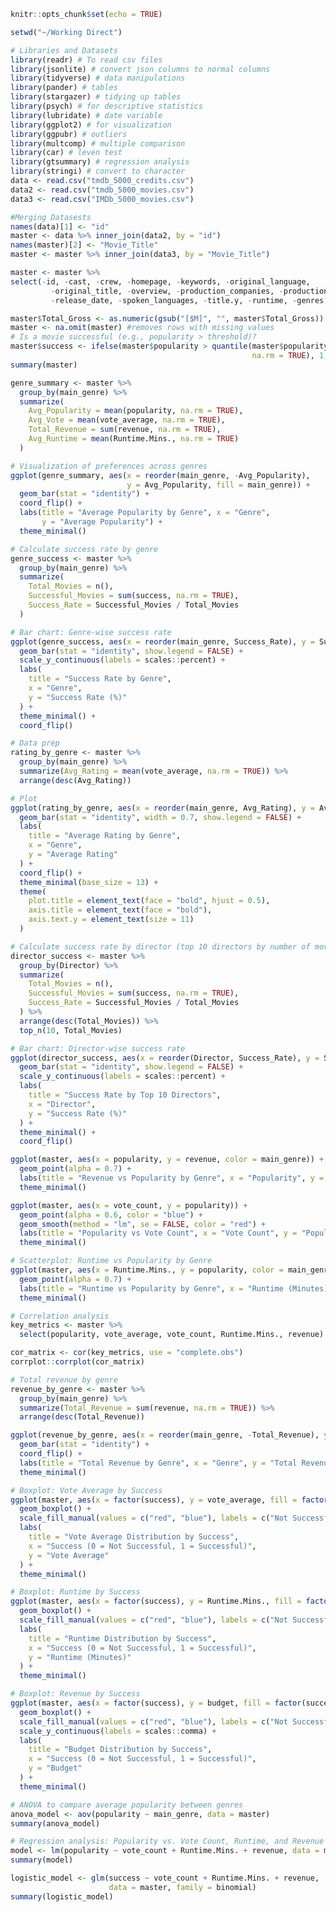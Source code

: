 ```{r setup, include=FALSE}
knitr::opts_chunk$set(echo = TRUE)
```

```{r include=FALSE}
setwd("~/Working Direct")
```

```{r, warning=FALSE, message=FALSE, echo=FALSE}
# Libraries and Datasets
library(readr) # To read csv files 
library(jsonlite) # convert json columns to normal columns
library(tidyverse) # data manipulations
library(pander) # tables
library(stargazer) # tidying up tables
library(psych) # for descriptive statistics
library(lubridate) # date variable
library(ggplot2) # for visualization
library(ggpubr) # outliers
library(multcomp) # multiple comparison
library(car) # leven test
library(gtsummary) # regression analysis
library(stringi) # convert to character
data <- read.csv("tmdb_5000_credits.csv")
data2 <- read.csv("tmdb_5000_movies.csv")
data3 <- read.csv("IMDb_5000_movies.csv")

#Merging Datasests
names(data)[1] <- "id"
master <- data %>% inner_join(data2, by = "id")
names(master)[2] <- "Movie_Title"
master <- master %>% inner_join(data3, by = "Movie_Title") 

master <- master %>%
select(-id, -cast, -crew, -homepage, -keywords, -original_language, 
         -original_title, -overview, -production_companies, -production_countries,
         -release_date, -spoken_languages, -title.y, -runtime, -genres, -status) #removes unwanted columns 

master$Total_Gross <- as.numeric(gsub("[$M]", "", master$Total_Gross))
master <- na.omit(master) #removes rows with missing values 
# Is a movie successful (e.g., popularity > threshold)?
master$success <- ifelse(master$popularity > quantile(master$popularity, 0.75,
                                                      na.rm = TRUE), 1, 0)
summary(master)
```

```{r, echo=FALSE}
genre_summary <- master %>%
  group_by(main_genre) %>%
  summarize(
    Avg_Popularity = mean(popularity, na.rm = TRUE),
    Avg_Vote = mean(vote_average, na.rm = TRUE),
    Total_Revenue = sum(revenue, na.rm = TRUE),
    Avg_Runtime = mean(Runtime.Mins., na.rm = TRUE)
  )

# Visualization of preferences across genres
ggplot(genre_summary, aes(x = reorder(main_genre, -Avg_Popularity),
                          y = Avg_Popularity, fill = main_genre)) +
  geom_bar(stat = "identity") +
  coord_flip() +
  labs(title = "Average Popularity by Genre", x = "Genre", 
       y = "Average Popularity") +
  theme_minimal()
```


```{r, echo=FALSE, fig.height=3.7}
# Calculate success rate by genre
genre_success <- master %>%
  group_by(main_genre) %>%
  summarize(
    Total_Movies = n(),
    Successful_Movies = sum(success, na.rm = TRUE),
    Success_Rate = Successful_Movies / Total_Movies
  )

# Bar chart: Genre-wise success rate
ggplot(genre_success, aes(x = reorder(main_genre, Success_Rate), y = Success_Rate, fill = main_genre)) +
  geom_bar(stat = "identity", show.legend = FALSE) +
  scale_y_continuous(labels = scales::percent) +
  labs(
    title = "Success Rate by Genre",
    x = "Genre",
    y = "Success Rate (%)"
  ) +
  theme_minimal() +
  coord_flip()

```

```{r, echo=FALSE, fig.height=3.7}
# Data prep
rating_by_genre <- master %>%
  group_by(main_genre) %>%
  summarize(Avg_Rating = mean(vote_average, na.rm = TRUE)) %>%
  arrange(desc(Avg_Rating))

# Plot
ggplot(rating_by_genre, aes(x = reorder(main_genre, Avg_Rating), y = Avg_Rating, fill = main_genre)) +
  geom_bar(stat = "identity", width = 0.7, show.legend = FALSE) +
  labs(
    title = "Average Rating by Genre",
    x = "Genre",
    y = "Average Rating"
  ) +
  coord_flip() +
  theme_minimal(base_size = 13) +
  theme(
    plot.title = element_text(face = "bold", hjust = 0.5),
    axis.title = element_text(face = "bold"),
    axis.text.y = element_text(size = 11)
  )
```




```{r, echo=FALSE, fig.height=3.7}
# Calculate success rate by director (top 10 directors by number of movies)
director_success <- master %>%
  group_by(Director) %>%
  summarize(
    Total_Movies = n(),
    Successful_Movies = sum(success, na.rm = TRUE),
    Success_Rate = Successful_Movies / Total_Movies
  ) %>%
  arrange(desc(Total_Movies)) %>%
  top_n(10, Total_Movies)

# Bar chart: Director-wise success rate
ggplot(director_success, aes(x = reorder(Director, Success_Rate), y = Success_Rate, fill = Director)) +
  geom_bar(stat = "identity", show.legend = FALSE) +
  scale_y_continuous(labels = scales::percent) +
  labs(
    title = "Success Rate by Top 10 Directors",
    x = "Director",
    y = "Success Rate (%)"
  ) +
  theme_minimal() +
  coord_flip()

```

```{r, echo=FALSE, fig.height=3.7}
ggplot(master, aes(x = popularity, y = revenue, color = main_genre)) +
  geom_point(alpha = 0.7) +
  labs(title = "Revenue vs Popularity by Genre", x = "Popularity", y = "Revenue") +
  theme_minimal()
```


```{r, warning=FALSE, message=FALSE, echo=FALSE, fig.height=3.7}
ggplot(master, aes(x = vote_count, y = popularity)) +
  geom_point(alpha = 0.6, color = "blue") +
  geom_smooth(method = "lm", se = FALSE, color = "red") +
  labs(title = "Popularity vs Vote Count", x = "Vote Count", y = "Popularity") +
  theme_minimal()
```


```{r, echo=FALSE, fig.height=3.7}
# Scatterplot: Runtime vs Popularity by Genre
ggplot(master, aes(x = Runtime.Mins., y = popularity, color = main_genre)) +
  geom_point(alpha = 0.7) +
  labs(title = "Runtime vs Popularity by Genre", x = "Runtime (Minutes)", y = "Popularity") +
  theme_minimal()
```



```{r, echo=FALSE, fig.height=3.7}
# Correlation analysis
key_metrics <- master %>% 
  select(popularity, vote_average, vote_count, Runtime.Mins., revenue)

cor_matrix <- cor(key_metrics, use = "complete.obs")
corrplot::corrplot(cor_matrix)
```


```{r, echo=FALSE, fig.height=3.7}
# Total revenue by genre
revenue_by_genre <- master %>%
  group_by(main_genre) %>%
  summarize(Total_Revenue = sum(revenue, na.rm = TRUE)) %>%
  arrange(desc(Total_Revenue))

ggplot(revenue_by_genre, aes(x = reorder(main_genre, -Total_Revenue), y = Total_Revenue, fill = main_genre)) +
  geom_bar(stat = "identity") +
  coord_flip() +
  labs(title = "Total Revenue by Genre", x = "Genre", y = "Total Revenue") +
  theme_minimal()
```


```{r, echo=FALSE, fig.height=3.7}
# Boxplot: Vote Average by Success
ggplot(master, aes(x = factor(success), y = vote_average, fill = factor(success))) +
  geom_boxplot() +
  scale_fill_manual(values = c("red", "blue"), labels = c("Not Successful", "Successful")) +
  labs(
    title = "Vote Average Distribution by Success",
    x = "Success (0 = Not Successful, 1 = Successful)",
    y = "Vote Average"
  ) +
  theme_minimal()
```


```{r, echo=FALSE, fig.height=3.7}
# Boxplot: Runtime by Success
ggplot(master, aes(x = factor(success), y = Runtime.Mins., fill = factor(success))) +
  geom_boxplot() +
  scale_fill_manual(values = c("red", "blue"), labels = c("Not Successful", "Successful")) +
  labs(
    title = "Runtime Distribution by Success",
    x = "Success (0 = Not Successful, 1 = Successful)",
    y = "Runtime (Minutes)"
  ) +
  theme_minimal()
```



```{r, echo=FALSE, fig.height=3.7}
# Boxplot: Revenue by Success
ggplot(master, aes(x = factor(success), y = budget, fill = factor(success))) +
  geom_boxplot() +
  scale_fill_manual(values = c("red", "blue"), labels = c("Not Successful", "Successful")) +
  scale_y_continuous(labels = scales::comma) +
  labs(
    title = "Budget Distribution by Success",
    x = "Success (0 = Not Successful, 1 = Successful)",
    y = "Budget"
  ) +
  theme_minimal()
```



```{r, echo=FALSE}
# ANOVA to compare average popularity between genres
anova_model <- aov(popularity ~ main_genre, data = master)
summary(anova_model)
```


```{r, echo=FALSE}
# Regression analysis: Popularity vs. Vote Count, Runtime, and Revenue
model <- lm(popularity ~ vote_count + Runtime.Mins. + revenue, data = master)
summary(model)
```


```{r, warning=FALSE, message=FALSE, echo=FALSE}
logistic_model <- glm(success ~ vote_count + Runtime.Mins. + revenue, 
                      data = master, family = binomial)
summary(logistic_model)
```







